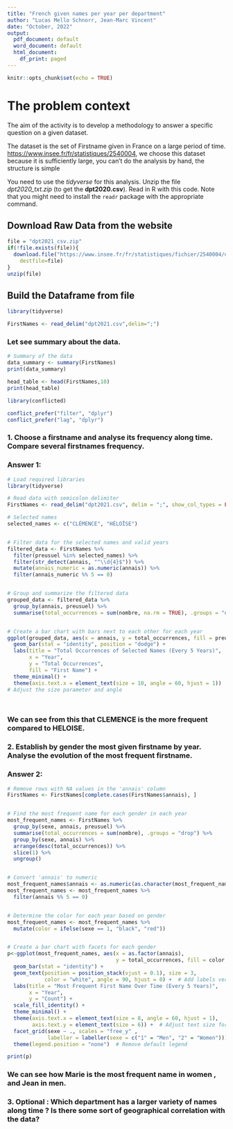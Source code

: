 ```yaml
---
title: "French given names per year per department"
author: "Lucas Mello Schnorr, Jean-Marc Vincent"
date: "October, 2022"
output:
  pdf_document: default
  word_document: default
  html_document:
    df_print: paged
---
```


```r
knitr::opts_chunk$set(echo = TRUE)
```
# The problem context
The aim of the activity is to develop a methodology to answer a specific question on a given dataset. 

The dataset is the set of Firstname given in France on a large period of time. 
[https://www.insee.fr/fr/statistiques/2540004](https://www.insee.fr/fr/statistiques/fichier/2540004/dpt2021_csv.zip), we choose this dataset because it is sufficiently large, you can't do the analysis by hand, the structure is simple


You need to use the _tidyverse_ for this analysis. Unzip the file _dpt2020_txt.zip_ (to get the **dpt2020.csv**). Read in R with this code. Note that you might need to install the `readr` package with the appropriate command.

## Download Raw Data from the website
```r
file = "dpt2021_csv.zip"
if(!file.exists(file)){
  download.file("https://www.insee.fr/fr/statistiques/fichier/2540004/dpt2021_csv.zip",
	destfile=file)
}
unzip(file)
```

## Build the Dataframe from file

```r
library(tidyverse)

FirstNames <- read_delim("dpt2021.csv",delim=";")
```


### Let see summary about the data.
```r
# Summary of the data
data_summary <- summary(FirstNames)
print(data_summary)
```

```r
head_table <- head(FirstNames,10)
print(head_table)
```
```r

library(conflicted)

conflict_prefer("filter", "dplyr")
conflict_prefer("lag", "dplyr")

```


###  1. Choose a firstname and analyse its frequency along time. Compare several firstnames frequency.

###  Answer 1:

```r
# Load required libraries
library(tidyverse)

# Read data with semicolon delimiter
FirstNames <- read_delim("dpt2021.csv", delim = ";", show_col_types = FALSE)

# Selected names
selected_names <- c("CLÉMENCE", "HÉLOÏSE")


# Filter data for the selected names and valid years 
filtered_data <- FirstNames %>%
  filter(preusuel %in% selected_names) %>%
  filter(str_detect(annais, "^\\d{4}$")) %>%
  mutate(annais_numeric = as.numeric(annais)) %>%
  filter(annais_numeric %% 5 == 0)


# Group and summarize the filtered data
grouped_data <- filtered_data %>%
  group_by(annais, preusuel) %>%
  summarise(total_occurrences = sum(nombre, na.rm = TRUE), .groups = "drop")


# Create a bar chart with bars next to each other for each year
ggplot(grouped_data, aes(x = annais, y = total_occurrences, fill = preusuel)) +
  geom_bar(stat = "identity", position = "dodge") +
  labs(title = "Total Occurrences of Selected Names (Every 5 Years)",
       x = "Year",
       y = "Total Occurrences",
       fill = "First Name") +
  theme_minimal() +
  theme(axis.text.x = element_text(size = 10, angle = 60, hjust = 1))  
# Adjust the size parameter and angle 




```

###  We can see from this that CLEMENCE is the more frequent compared to HELOISE.

###  2. Establish by gender the most given firstname by year. Analyse the evolution of the most frequent firstname.


###  Answer 2:

```r

# Remove rows with NA values in the 'annais' column
FirstNames <- FirstNames[complete.cases(FirstNames$annais), ]


# Find the most frequent name for each gender in each year
most_frequent_names <- FirstNames %>%
  group_by(sexe, annais, preusuel) %>%
  summarise(total_occurrences = sum(nombre), .groups = "drop") %>%
  group_by(sexe, annais) %>%
  arrange(desc(total_occurrences)) %>%
  slice(1) %>%
  ungroup()


# Convert 'annais' to numeric
most_frequent_names$annais <- as.numeric(as.character(most_frequent_names$annais))
most_frequent_names <- most_frequent_names %>%
  filter(annais %% 5 == 0)


# Determine the color for each year based on gender
most_frequent_names <- most_frequent_names %>%
  mutate(color = ifelse(sexe == 1, "black", "red"))


# Create a bar chart with facets for each gender
p<-ggplot(most_frequent_names, aes(x = as.factor(annais),
                                   y = total_occurrences, fill = color, label = preusuel)) +
  geom_bar(stat = "identity") +
  geom_text(position = position_stack(vjust = 0.1), size = 3, 
            color = "white", angle = 90, hjust = 0) +  # Add labels vertically with white text
  labs(title = "Most Frequent First Name Over Time (Every 5 Years)",
       x = "Year",
       y = "Count") +
  scale_fill_identity() +  
  theme_minimal() +
  theme(axis.text.x = element_text(size = 8, angle = 60, hjust = 1),
        axis.text.y = element_text(size = 6)) +  # Adjust text size for y-axis  
  facet_grid(sexe ~ ., scales = "free_y" ,
             labeller = labeller(sexe = c("1" = "Men", "2" = "Women"))) +
  theme(legend.position = "none")  # Remove default legend

print(p)

```

###  We can see how Marie is the most frequent name in women , and Jean in men.

###  3. Optional : Which department has a larger variety of names along time ? Is there some sort of geographical correlation with the data?
